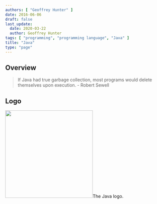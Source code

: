 ```yaml
---
authors: [ "Geoffrey Hunter" ]
date: 2016-06-06
draft: false
last_update:
  date: 2020-03-22
  author: Geoffrey Hunter
tags: [ "programming", "programming language", "Java" ]
title: "Java"
type: "page"
---
```



## Overview

> If Java had true garbage collection, most programs would delete themselves upon execution. - Robert Sewell

## Logo


<Image src={java_logo_v2} width="278px">The Java logo.</Image>
